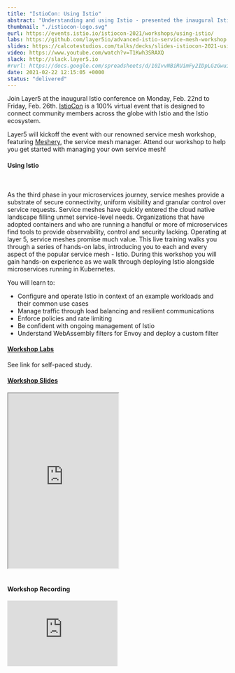 ```yaml
---
title: "IstioCon: Using Istio"
abstract: "Understanding and using Istio - presented the inaugural IstioCon 2021"
thumbnail: "./istiocon-logo.svg"
eurl: https://events.istio.io/istiocon-2021/workshops/using-istio/
labs: https://github.com/layer5io/advanced-istio-service-mesh-workshop
slides: https://calcotestudios.com/talks/decks/slides-istiocon-2021-using-istio.html
video: https://www.youtube.com/watch?v=T1Kwh3SRAXQ
slack: http://slack.layer5.io
#rurl: https://docs.google.com/spreadsheets/d/10IvvNBiRUimFy2IDpLGzGwuiiVl3vFstN7Bx8fJDB0c/edit?usp=sharing
date: 2021-02-22 12:15:05 +0000
status: "delivered"
---
```

Join Layer5 at the inaugural Istio conference on Monday, Feb. 22nd to Friday, Feb. 26th. <a href="https://events.istio.io/istiocon-2021/about/">IstioCon</a> is a 100% virtual event that is designed to connect community members across the globe with Istio and the Istio ecosystem.

Layer5 will kickoff the event with our renowned service mesh workshop, featuring <a href="/meshery">Meshery</a>, the service mesh manager. Attend our workshop to help you get started with managing your own service mesh!

<h4>Using Istio</h4>
<br />
<p>
As the third phase in your microservices journey, service meshes provide a substrate of secure connectivity, uniform visibility and granular control over service requests. Service meshes have quickly entered the cloud native landscape filling unmet service-level needs. Organizations that have adopted containers and who are running a handful or more of microservices find tools to provide observability, control and security lacking. Operating at layer 5, service meshes promise much value. This live training walks you through a series of hands-on labs, introducing you to each and every aspect of the popular service mesh - Istio. During this workshop you will gain hands-on experience as we walk through deploying Istio alongside microservices running in Kubernetes.
</p>
You will learn to:

<ul>
<li>Configure and operate Istio in context of an example workloads and their common use cases</li>
<li>Manage traffic through load balancing and resilient communications</li>
<li>Enforce policies and rate limiting</li>
<li>Be confident with ongoing management of Istio</li>
<li>Understand WebAssembly filters for Envoy and deploy a custom filter</li>
</ul>
<h4 style={{marginBottom: "1.25rem"}}><a href="https://github.com/layer5io/advanced-istio-service-mesh-workshop">Workshop Labs</a></h4>

See link for self-paced study.

<h4 style={{marginBottom: "1.25rem"}}><a href="https://calcotestudios.com/talks/decks/slides-istiocon-2021-using-istio.html">Workshop Slides</a></h4>

<iframe width="50%" height="400px;" src="https://calcotestudios.com/talks/decks/slides-istiocon-2021-using-istio.html" loading="lazy"></iframe>
<br />
<br />
<h4 style={{marginBottom: "1.25rem"}}>Workshop Recording</h4>

<iframe width="50%" src="https://www.youtube.com/embed/T1Kwh3SRAXQ" loading="lazy" frameborder="0" allow="accelerometer; autoplay; clipboard-write; encrypted-media; gyroscope; picture-in-picture" style={{minHeight: "315px", minWidth: "280px", margin: "auto", textAlign: "center"}} allowfullscreen></iframe>
<br />
<br />
